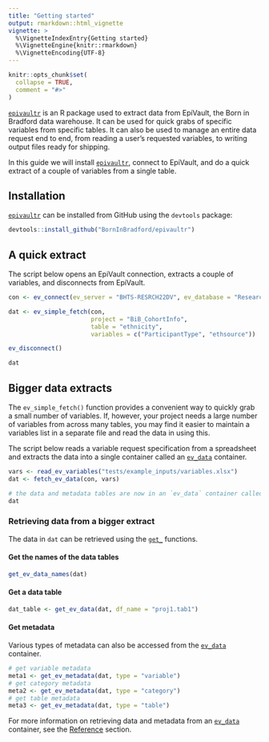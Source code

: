 ```yaml
---
title: "Getting started"
output: rmarkdown::html_vignette
vignette: >
  %\VignetteIndexEntry{Getting started}
  %\VignetteEngine{knitr::rmarkdown}
  %\VignetteEncoding{UTF-8}
---
```


```r
knitr::opts_chunk$set(
  collapse = TRUE,
  comment = "#>"
)
```

[`epivaultr`](https://github.com/BornInBradford/epivaultr) is an R package used to extract data from EpiVault, the Born in Bradford data warehouse. It can be used for quick grabs of specific variables from specific tables. It can also be used to manage an entire data request end to end, from reading a user's requested variables, to writing output files ready for shipping.

In this guide we will install [`epivaultr`](https://github.com/BornInBradford/epivaultr), connect to EpiVault, and do a quick extract of a couple of variables from a single table.

## Installation

[`epivaultr`](https://github.com/BornInBradford/epivaultr) can be installed from GitHub using the `devtools` package:

```r
devtools::install_github("BornInBradford/epivaultr")
```

## A quick extract

The script below opens an EpiVault connection, extracts a couple of variables, and disconnects from EpiVault.

```r
con <- ev_connect(ev_server = "BHTS-RESRCH22DV", ev_database = "ResearchWarehouse")

dat <- ev_simple_fetch(con, 
                       project = "BiB_CohortInfo", 
                       table = "ethnicity",
                       variables = c("ParticipantType", "ethsource"))

ev_disconnect()

dat
```

## Bigger data extracts

The `ev_simple_fetch()` function provides a convenient way to quickly grab a small number of variables. If, however, your project needs a large number of variables from across many tables, you may find it easier to maintain a variables list in a separate file and read the data in using this.

The script below reads a variable request specification from a spreadsheet and extracts the data into a single container called an [`ev_data`](https://borninbradford.github.io/epivaultr/articles/features-concepts.html#ev_data---the-data-extract) container.

```r
vars <- read_ev_variables("tests/example_inputs/variables.xlsx")
dat <- fetch_ev_data(con, vars)

# the data and metadata tables are now in an `ev_data` container called `dat`
dat
```

### Retrieving data from a bigger extract

The data in `dat` can be retrieved using the [`get_`](https://borninbradford.github.io/epivaultr/reference/index.html#get-data-from-containers) functions.

#### Get the names of the data tables

```r
get_ev_data_names(dat)
```

#### Get a data table

```r
dat_table <- get_ev_data(dat, df_name = "proj1.tab1")
```

#### Get metadata

Various types of metadata can also be accessed from the [`ev_data`](https://borninbradford.github.io/epivaultr/articles/features-concepts.html#ev_data---the-data-extract) container.

```r
# get variable metadata
meta1 <- get_ev_metadata(dat, type = "variable")
# get category metadata
meta2 <- get_ev_metadata(dat, type = "category")
# get table metadata
meta3 <- get_ev_metadata(dat, type = "table")
```

For more information on retrieving data and metadata from an [`ev_data`](https://borninbradford.github.io/epivaultr/articles/features-concepts.html#ev_data---the-data-extract) container, see the [Reference](https://borninbradford.github.io/epivaultr/reference/index.html#get-data-from-containers) section.



